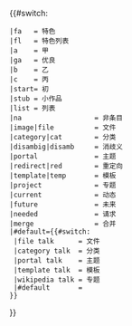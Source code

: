 {{#switch: {{lc:{{{class}}}}}
 |fa   = 特色
 |fl   = 特色列表
 |a    = 甲
 |ga   = 优良
 |b    = 乙
 |c    = 丙
 |start= 初
 |stub = 小作品
 |list = 列表
 |na                  = 非条目
 |image|file          = 文件
 |category|cat        = 分类
 |disambig|disamb     = 消歧义
 |portal              = 主题
 |redirect|red        = 重定向
 |template|temp       = 模板
 |project             = 专题
 |current             = 动态
 |future              = 未来
 |needed              = 请求
 |merge               = 合并
 |#default={{#switch:{{lc:{{NAMESPACE}}}}
  |file talk      = 文件
  |category talk  = 分类
  |portal talk    = 主题
  |template talk  = 模板
  |wikipedia talk = 专题
  |#default       = 
 }}
}}